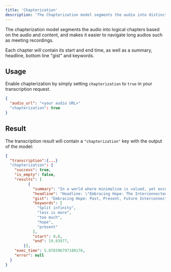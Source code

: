 ```yaml
---
title: 'Chapterization'
description: 'The Chapterization model segments the audio into distinct chapters, each with a descriptive headline and summaries'
---
```


The chapterization model segments the audio 
into logical chapters based on the audio and content, and makes it easier to navigate long audios such as meeting recordings.

Each chapter will contain its start and end time, as well as a summary, headline, bottom line "gist" and keywords.

## Usage
Enable chapterization by simply setting ```chapterization``` to ```true``` in your transcription request.
```json request data
{
  "audio_url": "<your audio URL>"
  "chapterization": true
}
```
## Result
The transcription result will contain a ```"chapterization"``` key with the output of the model:

```json result
{
  "transcription":{...}
  "chapterization": {
    "success": true,
    "is_empty": false,
    "results": [
          {
            "summary": "In a world where minimalism is valued, yet excess is desired, hope for the future remains. The past predicts the present, which is yet to be determined.",
            "headline": "Headline: \"Embracing Hope: The Interconnectedness of Past, Present, and Future\"",
            "gist": "Embracing Hope: Past, Present, Future Interconnected",
            "keywords": [
              "Split infinity",
              "less is more",
              "too much",
              "hope",
              "present"
            ],
            "start": 0.0,
            "end": 19.83977,
        }],
    "exec_time": 5.078396797180176,
    "error": null
  }
}
```
```json
```